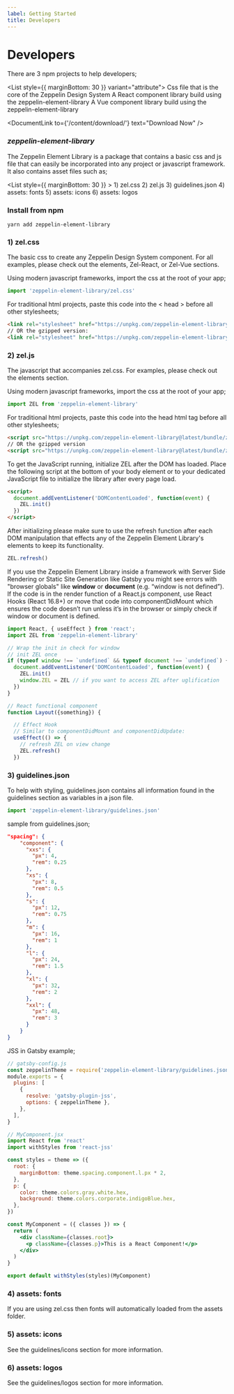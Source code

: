```yaml
---
label: Getting Started
title: Developers
---
```



# Developers

There are 3 npm projects to help developers;

<List style={{ marginBottom: 30 }} variant="attribute">
  <ListItem label="zeppelin-element-library">
    Css file that is the core of the Zeppelin Design System
  </ListItem>
  <ListItem label="@zlab-de/zel-react">
    A <Link to='/content/zel-react/getting-started'>React component library</Link>  build using the zeppelin-element-library
  </ListItem>
  <ListItem label="@zlab-de/zel-vue">
    A <Link to='/content/zel-vue/getting-started'>Vue component library</Link>  build using the zeppelin-element-library
  </ListItem>
</List>

<DocumentLink
  to={'/content/download/'}
  text="Download Now"
/>

### ***zeppelin-element-library***

The Zeppelin Element Library is a package that contains a basic css and js file that can easily be incorporated into any project or javascript framework. It also contains asset files such as;

<List style={{ marginBottom: 30 }} >
  <ListItem>
    1) zel.css
  </ListItem>
  <ListItem>
    2) zel.js
  </ListItem>
  <ListItem >
    3) guidelines.json
  </ListItem>
  <ListItem >
    4) assets: fonts
  </ListItem>
    <ListItem >
    5) assets: icons
  </ListItem>
    <ListItem >
    6) assets: logos
  </ListItem>
</List>

 ### Install from npm 

```
yarn add zeppelin-element-library
```
 
### 1) zel.css
The basic css to create any Zeppelin Design System component. For all examples, please check out the elements, Zel-React, or Zel-Vue sections. 

Using modern javascript frameworks, import the css at the root of your app;
```js
import 'zeppelin-element-library/zel.css'
```

For traditional html projects, paste this code into the < head > before all other stylesheets;
```html
<link rel="stylesheet" href="https://unpkg.com/zeppelin-element-library@latest/bundle/zel.css" />
// OR the gzipped version:
<link rel="stylesheet" href="https://unpkg.com/zeppelin-element-library@latest/bundle/zel.css.gz" />

``` 

### 2) zel.js
The javascript that accompanies zel.css. For examples, please check out the elements section.

Using modern javascript frameworks, import the css at the root of your app;
```js
import ZEL from 'zeppelin-element-library'
```

For traditional html projects, paste this code into the head html tag before all other stylesheets;
```html
<script src="https://unpkg.com/zeppelin-element-library@latest/bundle/zel.min.js" ></script>
// OR the gzipped version
<script src="https://unpkg.com/zeppelin-element-library@latest/bundle/zel.min.js.gz" ></script>
```

To get the JavaScript running, initialize ZEL after the DOM has loaded. Place the following script at the bottom of your body element or to your dedicated JavaScript file to initialize the library after every page load.

```html
<script>
  document.addEventListener('DOMContentLoaded', function(event) {
    ZEL.init()
  })
</script>
```

After initializing please make sure to use the refresh function after each DOM manipulation that effects any of the Zeppelin Element Library's elements to keep its functionality.

```js
ZEL.refresh()
```

If you use the Zeppelin Element Library inside a framework with Server Side Rendering or Static Site Generation like Gatsby you might see errors with "browser globals" like **window** or **document** (e.g. “window is not defined”).
If the code is in the render function of a React.js component, use React Hooks (React 16.8+) or move that code into componentDidMount which ensures the code doesn’t run unless it’s in the browser or simply check if window or document is defined.

```jsx
import React, { useEffect } from 'react';
import ZEL from 'zeppelin-element-library'

// Wrap the init in check for window
// init ZEL once
if (typeof window !== `undefined` && typeof document !== `undefined`) {
  document.addEventListener('DOMContentLoaded', function(event) {
    ZEL.init()
    window.ZEL = ZEL // if you want to access ZEL after uglification
  })
}

// React functional component
function Layout({something}) {

  // Effect Hook
  // Similar to componentDidMount and componentDidUpdate:
  useEffect(() => {
    // refresh ZEL on view change
    ZEL.refresh()
  })
```

### 3) guidelines.json

To help with styling, guidelines.json contains all information found in the guidelines section as variables in a json file.

```js
import 'zeppelin-element-library/guidelines.json'
```
sample from guidelines.json;
```json
"spacing": {
    "component": {
      "xxs": {
        "px": 4,
        "rem": 0.25
      },
      "xs": {
        "px": 8,
        "rem": 0.5
      },
      "s": {
        "px": 12,
        "rem": 0.75
      },
      "m": {
        "px": 16,
        "rem": 1
      },
      "l": {
        "px": 24,
        "rem": 1.5
      },
      "xl": {
        "px": 32,
        "rem": 2
      },
      "xxl": {
        "px": 48,
        "rem": 3
      }
    }
}
```

JSS in Gatsby example;

```jsx
// gatsby-config.js
const zeppelinTheme = require('zeppelin-element-library/guidelines.json')
module.exports = {
  plugins: [
    {
      resolve: 'gatsby-plugin-jss',
      options: { zeppelinTheme },
    },
  ],
}

// MyComponent.jsx
import React from 'react'
import withStyles from 'react-jss'

const styles = theme => ({
  root: {
    marginBottom: theme.spacing.component.l.px * 2,
  },
  p: {
    color: theme.colors.gray.white.hex,
    background: theme.colors.corporate.indigoBlue.hex,
  },
})

const MyComponent = ({ classes }) => {
  return (
    <div className={classes.root}>
      <p className={classes.p}>This is a React Component!</p>
    </div>
  )
}

export default withStyles(styles)(MyComponent)
```

### 4) assets: fonts

If you are using zel.css then fonts will automatically loaded from the assets folder.

### 5) assets: icons

See the guidelines/icons section for more information.

### 6) assets: logos

See the guidelines/logos section for more information.

